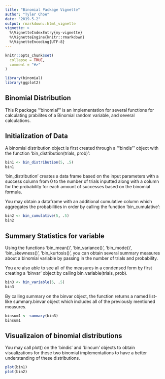```yaml
---
title: "Binomial Package Vignette"
author: "Tyler Choe"
date: "2019-5-2"
output: rmarkdown::html_vignette
vignette: >
  %\VignetteIndexEntry{my-vignette}
  %\VignetteEngine{knitr::rmarkdown}
  %\VignetteEncoding{UTF-8}
---
```


```r
knitr::opts_chunk$set(
  collapse = TRUE,
  comment = "#>"
)
```

```r
library(binomial)
library(ggplot2)
```

## Binomial Distribution
This R package '"binomial"' is an implementation for several functions for calculating prabilites of a Binomial random variable, and several calculations.

## Initialization of Data

A binomial distribution object is first created through a '"bindis"' object with the function 'bin_distribution(trials, prob)':

```r
bin1 <- bin_distribution(5, .5)
bin1
```

'bin_distribution' creates a data frame based on the input parameters with a success column from 0 to the number of trials inputted along with a column for the probability for each amount of successes based on the binomial formula.

You may obtain a dataframe with an additional cumulative column which aggregates the probabilities in order by calling the function 'bin_cumulative':

```r
bin2 <- bin_cumulative(5, .5)
bin2
```

## Summary Statistics for variable


Using the functions 'bin_mean()', 'bin_variance()', 'bin_mode()', 'bin_skewness()', 'bin_kurtosis()', you can obtain several summary measures about a binomial variable by passing in the number of trials and probability.

You are also able to see all of the measures in a condensed form by first creating a 'binvar' object by calling bin_variable(trials, prob).

```r
bin3 <- bin_variable(5, .5)
bin3
```

By calling summary on the binvar object, the function returns a named list-like summary.binvar object which includes all of the previously mentioned measures.

```r
binsum1 <- summary(bin3)
binsum1
```

## Visualizaion of binomial distributions

You may call plot() on the 'bindis' and 'bincum' objects to obtain visualizations for these two binomial implementations to have a better understanding of these distributions.

```r
plot(bin1)
plot(bin2)
```
